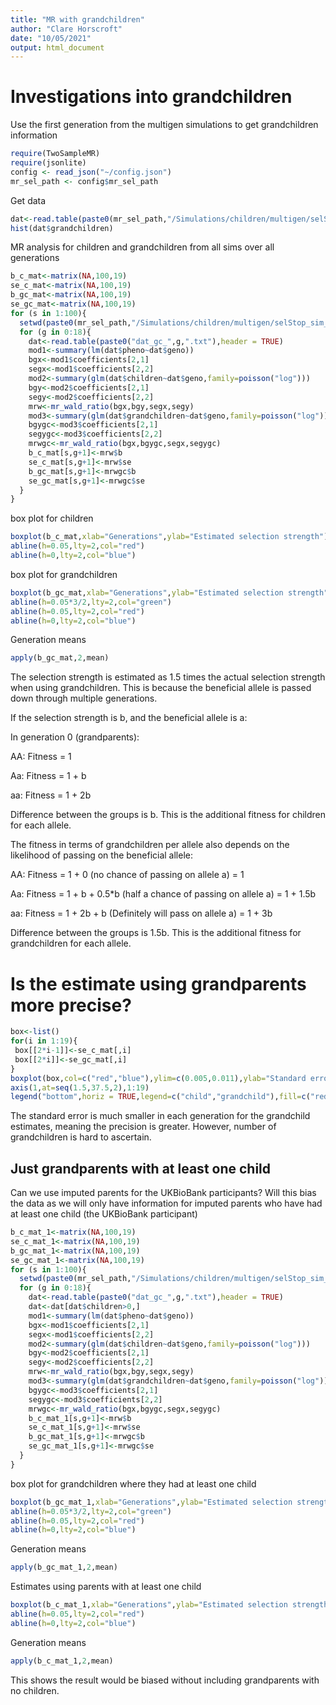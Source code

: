 ```yaml
---
title: "MR with grandchildren"
author: "Clare Horscroft"
date: "10/05/2021"
output: html_document
---
```


# Investigations into grandchildren

Use the first generation from the multigen simulations to get grandchildren information

```r
require(TwoSampleMR)
require(jsonlite)
config <- read_json("~/config.json")
mr_sel_path <- config$mr_sel_path
```

Get data

```r
dat<-read.table(paste0(mr_sel_path,"/Simulations/children/multigen/selStop_sim_1/dat_gc_0.txt"),header = TRUE)
hist(dat$grandchildren)
```

MR analysis for children and grandchildren from all sims over all generations

```r
b_c_mat<-matrix(NA,100,19)
se_c_mat<-matrix(NA,100,19)
b_gc_mat<-matrix(NA,100,19)
se_gc_mat<-matrix(NA,100,19)
for (s in 1:100){
  setwd(paste0(mr_sel_path,"/Simulations/children/multigen/selStop_sim_",s))
  for (g in 0:18){
    dat<-read.table(paste0("dat_gc_",g,".txt"),header = TRUE)
    mod1<-summary(lm(dat$pheno~dat$geno))
    bgx<-mod1$coefficients[2,1]
    segx<-mod1$coefficients[2,2]
    mod2<-summary(glm(dat$children~dat$geno,family=poisson("log")))
    bgy<-mod2$coefficients[2,1]
    segy<-mod2$coefficients[2,2]
    mrw<-mr_wald_ratio(bgx,bgy,segx,segy)
    mod3<-summary(glm(dat$grandchildren~dat$geno,family=poisson("log")))
    bgygc<-mod3$coefficients[2,1]
    segygc<-mod3$coefficients[2,2]
    mrwgc<-mr_wald_ratio(bgx,bgygc,segx,segygc)
    b_c_mat[s,g+1]<-mrw$b
    se_c_mat[s,g+1]<-mrw$se
    b_gc_mat[s,g+1]<-mrwgc$b
    se_gc_mat[s,g+1]<-mrwgc$se
  }
}
```

box plot for children

```r
boxplot(b_c_mat,xlab="Generations",ylab="Estimated selection strength")
abline(h=0.05,lty=2,col="red")
abline(h=0,lty=2,col="blue")
```

box plot for grandchildren

```r
boxplot(b_gc_mat,xlab="Generations",ylab="Estimated selection strength")
abline(h=0.05*3/2,lty=2,col="green")
abline(h=0.05,lty=2,col="red")
abline(h=0,lty=2,col="blue")
```

Generation means

```r
apply(b_gc_mat,2,mean)
```

The selection strength is estimated as 1.5 times the actual selection strength when using grandchildren. This is because the beneficial allele is passed down through multiple generations.

If the selection strength is b, and the beneficial allele is a:

In generation 0 (grandparents):

AA: Fitness = 1

Aa: Fitness = 1 + b

aa: Fitness = 1 + 2b


Difference between the groups is b. This is the additional fitness for children for each allele.

The fitness in terms of grandchildren per allele also depends on the likelihood of passing on the beneficial allele:

AA: Fitness = 1 + 0 (no chance of passing on allele a) = 1

Aa: Fitness = 1 + b + 0.5*b (half a chance of passing on allele a) = 1 + 1.5b

aa: Fitness = 1 + 2b + b (Definitely will pass on allele a) = 1 + 3b


Difference between the groups is 1.5b. This is the additional fitness for grandchildren for each allele.

# Is the estimate using grandparents more precise?

```r
box<-list()
for(i in 1:19){
 box[[2*i-1]]<-se_c_mat[,i]
 box[[2*i]]<-se_gc_mat[,i]
}
boxplot(box,col=c("red","blue"),ylim=c(0.005,0.011),ylab="Standard error",xlab="Generation",xaxt="n")
axis(1,at=seq(1.5,37.5,2),1:19)
legend("bottom",horiz = TRUE,legend=c("child","grandchild"),fill=c("red","blue"))
```

The standard error is much smaller in each generation for the grandchild estimates, meaning the precision is greater. However, number of grandchildren is hard to ascertain.

## Just grandparents with at least one child

Can we use imputed parents for the UKBioBank participants? Will this bias the data as we will only have information for imputed parents who have had at least one child (the UKBioBank participant)

```r
b_c_mat_1<-matrix(NA,100,19)
se_c_mat_1<-matrix(NA,100,19)
b_gc_mat_1<-matrix(NA,100,19)
se_gc_mat_1<-matrix(NA,100,19)
for (s in 1:100){
  setwd(paste0(mr_sel_path,"/Simulations/children/multigen/selStop_sim_",s))
  for (g in 0:18){
    dat<-read.table(paste0("dat_gc_",g,".txt"),header = TRUE)
    dat<-dat[dat$children>0,]
    mod1<-summary(lm(dat$pheno~dat$geno))
    bgx<-mod1$coefficients[2,1]
    segx<-mod1$coefficients[2,2]
    mod2<-summary(glm(dat$children~dat$geno,family=poisson("log")))
    bgy<-mod2$coefficients[2,1]
    segy<-mod2$coefficients[2,2]
    mrw<-mr_wald_ratio(bgx,bgy,segx,segy)
    mod3<-summary(glm(dat$grandchildren~dat$geno,family=poisson("log")))
    bgygc<-mod3$coefficients[2,1]
    segygc<-mod3$coefficients[2,2]
    mrwgc<-mr_wald_ratio(bgx,bgygc,segx,segygc)
    b_c_mat_1[s,g+1]<-mrw$b
    se_c_mat_1[s,g+1]<-mrw$se
    b_gc_mat_1[s,g+1]<-mrwgc$b
    se_gc_mat_1[s,g+1]<-mrwgc$se
  }
}

```

box plot for grandchildren where they had at least one child

```r
boxplot(b_gc_mat_1,xlab="Generations",ylab="Estimated selection strength")
abline(h=0.05*3/2,lty=2,col="green")
abline(h=0.05,lty=2,col="red")
abline(h=0,lty=2,col="blue")
```

Generation means

```r
apply(b_gc_mat_1,2,mean)
```

Estimates using parents with at least one child

```r
boxplot(b_c_mat_1,xlab="Generations",ylab="Estimated selection strength")
abline(h=0.05,lty=2,col="red")
abline(h=0,lty=2,col="blue")
```

Generation means

```r
apply(b_c_mat_1,2,mean)
```

This shows the result would be biased without including grandparents with no children.